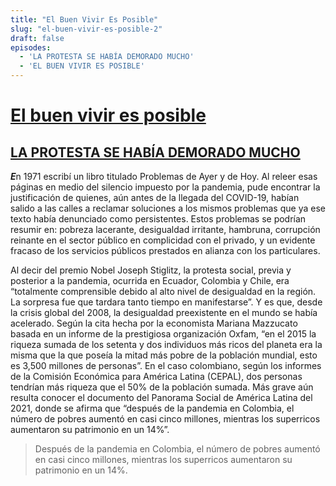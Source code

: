 ```yaml
---
title: "El Buen Vivir Es Posible"
slug: "el-buen-vivir-es-posible-2"
draft: false
episodes:
  - 'LA PROTESTA SE HABÍA DEMORADO MUCHO'
  - 'EL BUEN VIVIR ES POSIBLE'
---
```



# [El buen vivir es posible](#el-buen-vivir-es-posible)

## [LA PROTESTA SE HABÍA DEMORADO MUCHO](#la-protesta-se-habia-demorado-mucho)

***E***n 1971 escribí un libro titulado Problemas de Ayer y de Hoy. Al releer esas páginas en medio del silencio impuesto por la pandemia, pude encontrar la justificación de quienes, aún antes de la llegada del COVID-19, habían salido a las calles a reclamar soluciones a los mismos problemas que ya ese texto había denunciado como persistentes. Estos problemas se podrían resumir en: pobreza lacerante, desigualdad irritante, hambruna, corrupción reinante en el sector público en complicidad con el privado, y un evidente fracaso de los servicios públicos prestados en alianza con los particulares.

Al decir del premio Nobel Joseph Stiglitz, la protesta social, previa y posterior a la pandemia, ocurrida en Ecuador, Colombia y Chile, era “totalmente comprensible debido al alto nivel de desigualdad en la región. La sorpresa fue que tardara tanto tiempo en manifestarse”. Y es que, desde la crisis global del 2008, la desigualdad preexistente en el mundo se había acelerado. Según la cita hecha por la economista Mariana Mazzucato basada en un informe de la prestigiosa organización Oxfam, “en el 2015 la riqueza sumada de los setenta y dos individuos más ricos del planeta era la misma que la que poseía la mitad más pobre de la población mundial, esto es 3,500 millones de personas”. En el caso colombiano, según los informes de la Comisión Económica para América Latina (CEPAL), dos personas tendrían más riqueza que el 50% de la población sumada. Más grave aún resulta conocer el documento del Panorama Social de América Latina del 2021, donde se afirma que “después de la pandemia en Colombia, el número de pobres aumentó en casi cinco millones, mientras los superricos aumentaron su patrimonio en un 14%”.

> Después de la pandemia en Colombia, el número de pobres aumentó en casi cinco millones, mientras los superricos aumentaron su patrimonio en un 14%.
